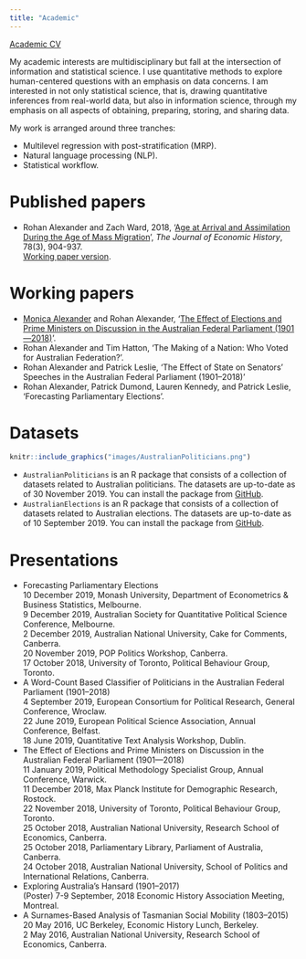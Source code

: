 ```yaml
---
title: "Academic"
---
```



[Academic CV](pdfs/cv-academic-Rohan_Alexander.pdf)

My academic interests are multidisciplinary but fall at the intersection of information and statistical science. I use quantitative methods to explore human-centered questions with an emphasis on data concerns. I am interested in not only statistical science, that is, drawing quantitative inferences from real-world data, but also in information science, through my emphasis on all aspects of obtaining, preparing, storing, and sharing data.

My work is arranged around three tranches:

- Multilevel regression with post-stratification (MRP).
- Natural language processing (NLP).
- Statistical workflow.

# Published papers
* Rohan Alexander and Zach Ward, 2018, '[Age at Arrival and Assimilation During the Age of Mass Migration](https://www.cambridge.org/core/journals/journal-of-economic-history/article/age-at-arrival-and-assimilation-during-the-age-of-mass-migration/85FDB674232C30BDD889711D343F22FE)', *The Journal of Economic History*, 78(3), 904-937.  
[Working paper version](pdfs/2018_02_21-Age_at_arrival.pdf).


# Working papers
* [Monica Alexander](monicaalexander.com) and Rohan Alexander, '[The Effect of Elections and Prime Ministers on Discussion in the Australian Federal Parliament (1901—2018)](pdfs/AlexanderAlexander-EffectofElectionsandPrimeMinisters.pdf)'.  
* Rohan Alexander and Tim Hatton, 'The Making of a Nation: Who Voted for Australian Federation?'.
* Rohan Alexander and Patrick Leslie, 'The Effect of State on Senators’ Speeches in the Australian Federal Parliament (1901–2018)'
* Rohan Alexander, Patrick Dumond, Lauren Kennedy, and Patrick Leslie, ‘Forecasting Parliamentary Elections’.


# Datasets

```r
knitr::include_graphics("images/AustralianPoliticians.png") 
```

* `AustralianPoliticians` is an R package that consists of a collection of datasets related to Australian politicians. The datasets are up-to-date as of 30 November 2019. You can install the package from [GitHub](https://github.com/RohanAlexander/AustralianPoliticians).
* `AustralianElections` is an R package that consists of a collection of datasets related to Australian elections. The datasets are up-to-date as of 10 September 2019. You can install the package from [GitHub](https://github.com/RohanAlexander/AustralianElections).



# Presentations
* Forecasting Parliamentary Elections  
    10 December 2019, Monash University, Department of Econometrics & Business Statistics, Melbourne.  
    9 December 2019, Australian Society for Quantitative Political Science Conference, Melbourne.  
    2 December 2019, Australian National University, Cake for Comments, Canberra.  
    20 November 2019, POP Politics Workshop, Canberra.  
    17 October 2018, University of Toronto, Political Behaviour Group, Toronto.  
* A Word-Count Based Classifier of Politicians in the Australian Federal Parliament (1901--2018)  
    4 September 2019, European Consortium for Political Research, General Conference, Wroclaw.  
    22 June 2019, European Political Science Association, Annual Conference, Belfast.  
    18 June 2019, Quantitative Text Analysis Workshop, Dublin.
*  The Effect of Elections and Prime Ministers on Discussion in the Australian Federal Parliament (1901—2018)  
    11 January 2019, Political Methodology Specialist Group, Annual Conference, Warwick.  
    11 December 2018, Max Planck Institute for Demographic Research, Rostock.  
    22 November 2018, University of Toronto, Political Behaviour Group, Toronto.  
    25 October 2018, Australian National University, Research School of Economics, Canberra.  
    25 October 2018, Parliamentary Library, Parliament of Australia, Canberra.  
    24 October 2018, Australian National University, School of Politics and International Relations, Canberra. 
* Exploring Australia's Hansard (1901--2017)  
    (Poster) 7-9 September, 2018 Economic History Association Meeting, Montreal.
* A Surnames-Based Analysis of Tasmanian Social Mobility (1803--2015)  
    20 May 2016, UC Berkeley, Economic History Lunch, Berkeley.  
    2 May 2016, Australian National University, Research School of Economics, Canberra.

